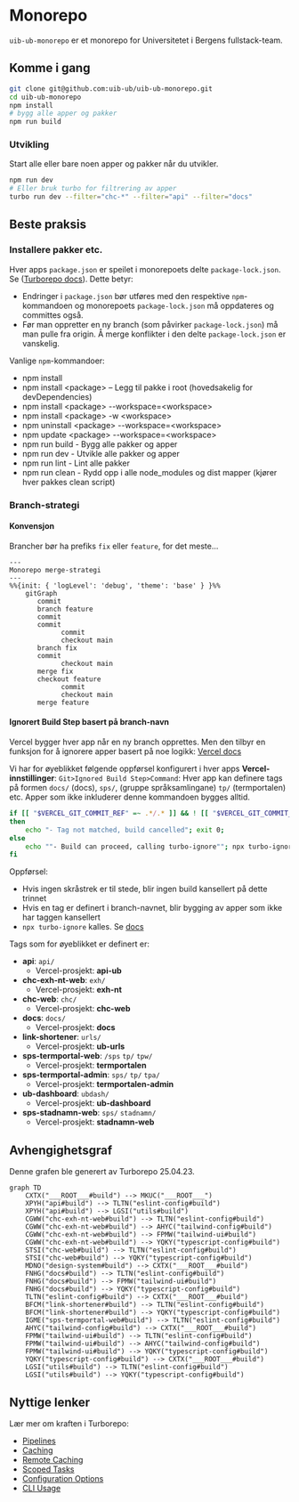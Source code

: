 # Monorepo

`uib-ub-monorepo` er et monorepo for Universitetet i Bergens fullstack-team.

## Komme i gang

```sh
git clone git@github.com:uib-ub/uib-ub-monorepo.git
cd uib-ub-monorepo
npm install
# bygg alle apper og pakker
npm run build
```

### Utvikling

Start alle eller bare noen apper og pakker når du utvikler.

```sh
npm run dev
# Eller bruk turbo for filtrering av apper
turbo run dev --filter="chc-*" --filter="api" --filter="docs"
```

## Beste praksis

### Installere pakker etc.

Hver apps `package.json` er speilet i monorepoets delte `package-lock.json`. Se ([Turborepo docs](https://turbo.build/repo/docs/handbook/package-installation)). Dette betyr:

- Endringer i `package.json` bør utføres med den respektive `npm`-kommandoen og monorepoets `package-lock.json` må oppdateres og committes også.
- Før man oppretter en ny branch (som påvirker `package-lock.json`) må man pulle fra origin. Å merge konflikter i den delte `package-lock.json` er vanskelig.

Vanlige `npm`-kommandoer: 

- npm install
- npm install \<package\> – Legg til pakke i root (hovedsakelig for devDependencies)
- npm install \<package\> --workspace=\<workspace\>
- npm install \<package\> -w \<workspace\>
- npm uninstall \<package\> --workspace=\<workspace\>
- npm update \<package\> --workspace=\<workspace\>
- npm run build - Bygg alle pakker og apper
- npm run dev - Utvikle alle pakker og apper
- npm run lint - Lint alle pakker
- npm run clean - Rydd opp i alle node_modules og dist mapper (kjører hver pakkes clean script)

### Branch-strategi

#### Konvensjon

Brancher bør ha prefiks `fix` eller `feature`, for det meste...


```mermaid
---
Monorepo merge-strategi
---
%%{init: { 'logLevel': 'debug', 'theme': 'base' } }%%
    gitGraph
       commit
       branch feature
       commit
       commit
			 commit
			 checkout main
       branch fix
       commit
			 checkout main
       merge fix
       checkout feature
			 commit
			 checkout main
       merge feature
```

#### Ignorert Build Step basert på branch-navn

Vercel bygger hver app når en ny branch opprettes. Men den tilbyr en funksjon for å ignorere apper basert på noe logikk: [Vercel docs](https://vercel.com/guides/how-do-i-use-the-ignored-build-step-field-on-vercel)

Vi har for øyeblikket følgende oppførsel konfigurert i hver apps **Vercel-innstillinger**: `Git>Ignored Build Step>Command`:
Hver app kan definere tags på formen `docs/` (docs), `sps/`, (gruppe språksamlingane) `tp/` (termportalen) etc.
Apper som ikke inkluderer denne kommandoen bygges alltid.

```bash
if [[ "$VERCEL_GIT_COMMIT_REF" =~ .*/.* ]] && ! [[ "$VERCEL_GIT_COMMIT_REF" =~ .*(docs)/.* ]] ;
then
	echo "- Tag not matched, build cancelled"; exit 0;
else
	echo ""- Build can proceed, calling turbo-ignore""; npx turbo-ignore;
fi
```

Oppførsel:
- Hvis ingen skråstrek er til stede, blir ingen build kansellert på dette trinnet
- Hvis en tag er definert i branch-navnet, blir bygging av apper som ikke har taggen kansellert
- `npx turbo-ignore` kalles. Se [docs](https://www.npmjs.com/package/turbo-ignore)

Tags som for øyeblikket er definert er:

* **api**: `api/`
  - Vercel-prosjekt: **api-ub**
* **chc-exh-nt-web**: `exh/`
  - Vercel-prosjekt: **exh-nt**
* **chc-web**: `chc/`
  - Vercel-prosjekt: **chc-web**
* **docs**: `docs/`
  - Vercel-prosjekt: **docs**
* **link-shortener**: `urls/`
  - Vercel-prosjekt: **ub-urls**
* **sps-termportal-web**: `/sps` `tp/` `tpw/`
  - Vercel-prosjekt: **termportalen**
* **sps-termportal-admin**: `sps/` `tp/` `tpa/`
  - Vercel-prosjekt: **termportalen-admin**
* **ub-dashboard**: `ubdash/`
  - Vercel-prosjekt: **ub-dashboard**
* **sps-stadnamn-web**: `sps/` `stadnamn/`
  - Vercel-prosjekt: **stadnamn-web**

## Avhengighetsgraf

Denne grafen ble generert av Turborepo 25.04.23.

```mermaid
graph TD
	CXTX("___ROOT___#build") --> MKUC("___ROOT___")
	XPYH("api#build") --> TLTN("eslint-config#build")
	XPYH("api#build") --> LGSI("utils#build")
	CGWW("chc-exh-nt-web#build") --> TLTN("eslint-config#build")
	CGWW("chc-exh-nt-web#build") --> AHYC("tailwind-config#build")
	CGWW("chc-exh-nt-web#build") --> FPMW("tailwind-ui#build")
	CGWW("chc-exh-nt-web#build") --> YQKY("typescript-config#build")
	STSI("chc-web#build") --> TLTN("eslint-config#build")
	STSI("chc-web#build") --> YQKY("typescript-config#build")
	MDNO("design-system#build") --> CXTX("___ROOT___#build")
	FNHG("docs#build") --> TLTN("eslint-config#build")
	FNHG("docs#build") --> FPMW("tailwind-ui#build")
	FNHG("docs#build") --> YQKY("typescript-config#build")
	TLTN("eslint-config#build") --> CXTX("___ROOT___#build")
	BFCM("link-shortener#build") --> TLTN("eslint-config#build")
	BFCM("link-shortener#build") --> YQKY("typescript-config#build")
	IGME("sps-termportal-web#build") --> TLTN("eslint-config#build")
	AHYC("tailwind-config#build") --> CXTX("___ROOT___#build")
	FPMW("tailwind-ui#build") --> TLTN("eslint-config#build")
	FPMW("tailwind-ui#build") --> AHYC("tailwind-config#build")
	FPMW("tailwind-ui#build") --> YQKY("typescript-config#build")
	YQKY("typescript-config#build") --> CXTX("___ROOT___#build")
	LGSI("utils#build") --> TLTN("eslint-config#build")
	LGSI("utils#build") --> YQKY("typescript-config#build")
```

## Nyttige lenker

Lær mer om kraften i Turborepo:

- [Pipelines](https://turborepo.org/docs/core-concepts/pipelines)
- [Caching](https://turborepo.org/docs/core-concepts/caching)
- [Remote Caching](https://turborepo.org/docs/core-concepts/remote-caching)
- [Scoped Tasks](https://turborepo.org/docs/core-concepts/scopes)
- [Configuration Options](https://turborepo.org/docs/reference/configuration)
- [CLI Usage](https://turborepo.org/docs/reference/command-line-reference) 